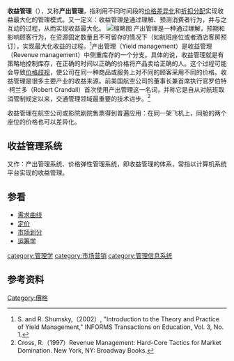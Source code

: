{{noteTA
|G1=Transport
}}

'''收益管理'''（{{lang-en|Yield management或Revenue management}}），又称'''产出管理'''，指利用不同时间段的[[价格差异化|价格差异化]]和[[折扣分配|折扣分配]]实现收益最大化的管理模式。又一定义：收益管理是通过理解、预测消费者行为，并与之互动的过程，从而实现收益最大化。
[[File:Grisbi-screenshot02.png|缩略图]]
产出管理是一种通过理解，预期和影响顾客行为，在资源固定数量且不可留存的情况下（如航班座位或者酒店客房预订），实现最大化收益的过程。<ref>S. and R. Shumsky,（2002）, "Introduction to the Theory and Practice of Yield Management," INFORMS Transactions on Education, Vol. 3, No. 1.</ref>产出管理（Yield management）是收益管理（Revenue management）中侧重库存的一个分支。具体的说，收益管理就是有策略地控制库存，在正确的时间以正确的价格将产品卖给正确的人。这个过程可能会导致[[价格歧视|价格歧视]]，使公司在同一种商品或服务上对不同的顾客采用不同的价格。收益管理是很多主要产业的收益来源。前美国航空公司的董事长兼首席执行官罗伯特·柯兰多（Robert Crandall）首次使用产出管理这一名词，并称它是自从对航班取消管制规定以来，交通管理领域最重要的技术进步。<ref>Cross, R.（1997）Revenue Management: Hard-Core Tactics for Market Domination. New York, NY: Broadway Books.</ref>

收益管理在航空公司或影院剧院售票得到普遍应用：在同一架飞机上，同舱的两个座位的价格也可以差异化。

==收益管理系统==
又作：产出管理系统、价格弹性管理系统，即收益管理的体系，常指以计算机系统平台实现的收益管理。
{{Marketing-stub}}

==参看==
*[[需求曲线|需求曲线]]
*[[定价|定价]]
*[[市场划分|市场划分]]
*[[运筹学|运筹学]]

[[category:管理学|category:管理学]]
[[category:市场营销|category:市场营销]]
[[category:管理信息系统|category:管理信息系统]]
[[Category:價格|Category:價格]]

==参考资料==
{{Reflist}}
